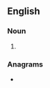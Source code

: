 ==English==

===Noun===
{{head|en|noun plural form}}

# {{plural of|honorer|lang=en}}

===Anagrams===
* {{anagrams|en|horneros|rehonors}}